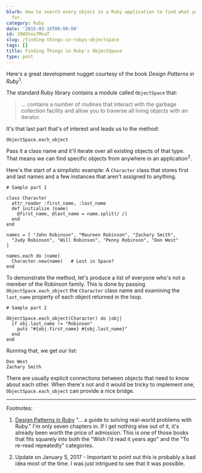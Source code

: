 ```yaml
---
blurb: How to search every object in a Ruby application to find what you're looking
  for.
category: Ruby
date: '2015-03-19T00:00:00'
id: 20WShsx7MnaT
slug: /finding-things-in-rubys-objectspace
tags: []
title: Finding Things in Ruby's ObjectSpace
type: post
---
```


Here's a great development nugget courtesy of the book _Design Patterns in Ruby_<sup>1</sup>. 

The standard Ruby library contains a module called `ObjectSpace` that:

> ... contains a number of routines that interact with the garbage collection facility and allow you to traverse all living objects with an iterator.

It's that last part that's of interest and leads us to the method:

```ruby{numberLines: true}
ObjectSpace.each_object
```

Pass it a class name and it'll iterate over all existing objects of that type. That means we can find specific objects from anywhere in an application<sup>2</sup>. 

Here's the start of a simplistic example: A `Character` class that stores first and last names and a few instances that aren't assigned to anything.

```Ruby{numberLines: true}
# Sample part 1

class Character
  attr_reader :first_name, :last_name
  def initialize (name)
    @first_name, @last_name = name.split(/ /)
  end
end

names = [ "John Robinson", "Maureen Robinson", "Zachary Smith",
  "Judy Robinson", "Will Robinson", "Penny Robinson", "Don West"
]

names.each do |name|
  Character.new(name)   # Lost in Space?
end
```


To demonstrate the method, let's produce a list of everyone who's not a member of the Robinson family. This is done by passing `ObjectSpace.each_object` the `Character` class name and examining the `last_name` property of each object returned in the loop. 

```ruby{numberLines: true}
# Sample part 2

ObjectSpace.each_object(Character) do |obj|
  if obj.last_name != "Robinson"
    puts "#{obj.first_name} #{obj.last_name}"
  end
end
```

Running that, we get our list:

    Don West
    Zachary Smith

There are usually explicit connections between objects that need to know about each other. When there's not and it would be tricky to implement one, `ObjectSpace.each_object` can provide a nice bridge. 

---


Footnotes:

1. [Design Patterns in Ruby](http://designpatternsinruby.com) "... a guide to solving real-world problems with Ruby." I'm only seven chapters in. If I get nothing else out of it, it's already been worth the price of admission. This is one of those books that fits squarely into both the "Wish I'd read it years ago" and the "To re-read repeatedly" categories.

2. Update on January 5, 2017 - Important to point out this is probably a bad idea most of the time. I was just intrigued to see that it was possible.